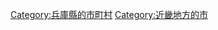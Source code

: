 {{Commonscat|Toyooka, Hyogo}}
{{Catmore}}

{{DEFAULTSORT:Toyooka-shi}}
[[Category:兵庫縣的市町村|Category:兵庫縣的市町村]]
[[Category:近畿地方的市|Category:近畿地方的市]]